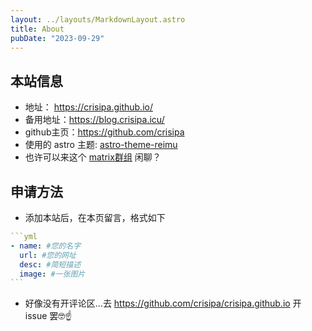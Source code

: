 ---
layout: ../layouts/MarkdownLayout.astro
title: About
pubDate: "2023-09-29"
---

## 本站信息

- 地址： https://crisipa.github.io/
- 备用地址：https://blog.crisipa.icu/
- github主页：https://github.com/crisipa
- 使用的 astro 主题: [astro-theme-reimu](https://github.com/D-Sketon/astro-theme-reimu)
- 也许可以来这个 [matrix群组](https://matrix.to/#/#crisiparoom:mozilla.org) 闲聊？

## 申请方法

- 添加本站后，在本页留言，格式如下

````yml
```yml
- name: #您的名字
  url: #您的网址
  desc: #简短描述
  image: #一张图片
```
````

- 好像没有开评论区...去 https://github.com/crisipa/crisipa.github.io 开 issue 罢🤓☝️


<FriendCard />
